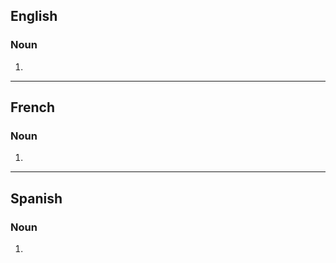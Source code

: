 ==English==

===Noun===
{{head|en|noun form}}

# {{plural of|en|bulldozer}}

----

==French==

===Noun===
{{head|fr|noun plural form|g=m}}

# {{plural of|fr|bulldozer}}

----

==Spanish==

===Noun===
{{head|es|noun form}}

# {{plural of|es|bulldozer}}